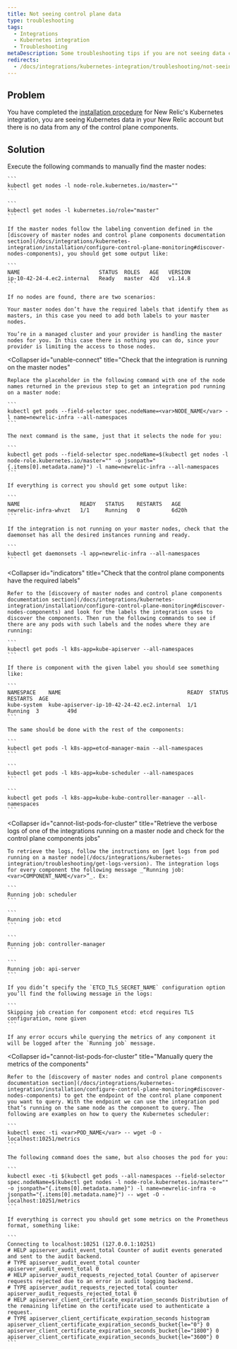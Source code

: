 ```yaml
---
title: Not seeing control plane data
type: troubleshooting
tags:
  - Integrations
  - Kubernetes integration
  - Troubleshooting
metaDescription: Some troubleshooting tips if you are not seeing data control plane data for your New Relic's Kubernetes integration.
redirects:
  - /docs/integrations/kubernetes-integration/troubleshooting/not-seeing-control-plane-data
---
```


## Problem

You have completed the [installation procedure](/docs/kubernetes-monitoring-integration#install) for New Relic's Kubernetes integration, you are seeing Kubernetes data in your New Relic account but there is no data from any of the control plane components.

## Solution

<CollapserGroup>
  <Collapser
    id="invalid-license"
    title="Check that the master nodes have the correct labels"
  >
    Execute the following commands to manually find the master nodes:

    ```
    kubectl get nodes -l node-role.kubernetes.io/master=""
    ```

    ```
    kubectl get nodes -l kubernetes.io/role="master"
    ```

    If the master nodes follow the labeling convention defined in the [discovery of master nodes and control plane components documentation section](/docs/integrations/kubernetes-integration/installation/configure-control-plane-monitoring#discover-nodes-components), you should get some output like:

    ```
    NAME                         STATUS  ROLES   AGE   VERSION
    ip-10-42-24-4.ec2.internal   Ready   master  42d   v1.14.8
    ```

    If no nodes are found, there are two scenarios:

    Your master nodes don’t have the required labels that identify them as masters, in this case you need to add both labels to your master nodes.

    You’re in a managed cluster and your provider is handling the master nodes for you. In this case there is nothing you can do, since your provider is limiting the access to those nodes.
  </Collapser>

  <Collapser
    id="unable-connect"
    title="Check that the integration is running on the master nodes"
  >
    Replace the placeholder in the following command with one of the node names returned in the previous step to get an integration pod running on a master node:

    ```
    kubectl get pods --field-selector spec.nodeName=<var>NODE_NAME</var> -l name=newrelic-infra --all-namespaces
    ```

    The next command is the same, just that it selects the node for you:

    ```
    kubectl get pods --field-selector spec.nodeName=$(kubectl get nodes -l node-role.kubernetes.io/master="" -o jsonpath="{.items[0].metadata.name}") -l name=newrelic-infra --all-namespaces
    ```

    If everything is correct you should get some output like:

    ```
    NAME                   READY   STATUS    RESTARTS   AGE
    newrelic-infra-whvzt   1/1     Running   0          6d20h
    ```

    If the integration is not running on your master nodes, check that the daemonset has all the desired instances running and ready.

    ```
    kubectl get daemonsets -l app=newrelic-infra --all-namespaces
    ```
  </Collapser>

  <Collapser
    id="indicators"
    title="Check that the control plane components have the required labels"
  >
    Refer to the [discovery of master nodes and control plane components documentation section](/docs/integrations/kubernetes-integration/installation/configure-control-plane-monitoring#discover-nodes-components) and look for the labels the integration uses to discover the components. Then run the following commands to see if there are any pods with such labels and the nodes where they are running:

    ```
    kubectl get pods -l k8s-app=kube-apiserver --all-namespaces
    ```

    If there is component with the given label you should see something like:

    ```
    NAMESPACE    NAME                                        READY  STATUS   RESTARTS  AGE
    kube-system  kube-apiserver-ip-10-42-24-42.ec2.internal  1/1    Running  3         49d
    ```

    The same should be done with the rest of the components:

    ```
    kubectl get pods -l k8s-app=etcd-manager-main --all-namespaces
    ```

    ```
    kubectl get pods -l k8s-app=kube-scheduler --all-namespaces
    ```

    ```
    kubectl get pods -l k8s-app=kube-kube-controller-manager --all-namespaces
    ```
  </Collapser>

  <Collapser
    id="cannot-list-pods-for-cluster"
    title="Retrieve the verbose logs of one of the integrations running on a master node and check for the control plane components jobs"
  >
    To retrieve the logs, follow the instructions on [get logs from pod running on a master node](/docs/integrations/kubernetes-integration/troubleshooting/get-logs-version). The integration logs for every component the following message _“Running job: <var>COMPONENT_NAME</var>”_. Ex:

    ```
    Running job: scheduler
    ```

    ```
    Running job: etcd
    ```

    ```
    Running job: controller-manager
    ```

    ```
    Running job: api-server
    ```

    If you didn’t specify the `ETCD_TLS_SECRET_NAME` configuration option you’ll find the following message in the logs:

    ```
    Skipping job creation for component etcd: etcd requires TLS configuration, none given
    ```

    If any error occurs while querying the metrics of any component it will be logged after the `Running job` message.
  </Collapser>

  <Collapser
    id="cannot-list-pods-for-cluster"
    title="Manually query the metrics of the components"
  >
    Refer to the [discovery of master nodes and control plane components documentation section](/docs/integrations/kubernetes-integration/installation/configure-control-plane-monitoring#discover-nodes-components) to get the endpoint of the control plane component you want to query. With the endpoint we can use the integration pod that’s running on the same node as the component to query. The following are examples on how to query the Kubernetes scheduler:

    ```
    kubectl exec -ti <var>POD_NAME</var> -- wget -O - localhost:10251/metrics
    ```

    The following command does the same, but also chooses the pod for you:

    ```
    kubectl exec -ti $(kubectl get pods --all-namespaces --field-selector spec.nodeName=$(kubectl get nodes -l node-role.kubernetes.io/master="" -o jsonpath="{.items[0].metadata.name}") -l name=newrelic-infra -o jsonpath="{.items[0].metadata.name}") -- wget -O - localhost:10251/metrics
    ```

    If everything is correct you should get some metrics on the Prometheus format, something like:

    ```
    Connecting to localhost:10251 (127.0.0.1:10251)
    # HELP apiserver_audit_event_total Counter of audit events generated and sent to the audit backend.
    # TYPE apiserver_audit_event_total counter
    apiserver_audit_event_total 0
    # HELP apiserver_audit_requests_rejected_total Counter of apiserver requests rejected due to an error in audit logging backend.
    # TYPE apiserver_audit_requests_rejected_total counter
    apiserver_audit_requests_rejected_total 0
    # HELP apiserver_client_certificate_expiration_seconds Distribution of the remaining lifetime on the certificate used to authenticate a request.
    # TYPE apiserver_client_certificate_expiration_seconds histogram
    apiserver_client_certificate_expiration_seconds_bucket{le="0"} 0
    apiserver_client_certificate_expiration_seconds_bucket{le="1800"} 0
    apiserver_client_certificate_expiration_seconds_bucket{le="3600"} 0
    ```
  </Collapser>
</CollapserGroup>
